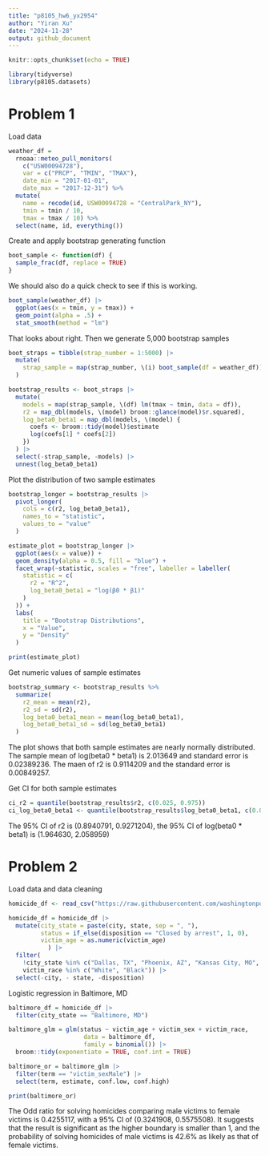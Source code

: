 ```yaml
---
title: "p8105_hw6_yx2954"
author: "Yiran Xu"
date: "2024-11-28"
output: github_document
---
```


```r
knitr::opts_chunk$set(echo = TRUE)
```

```r
library(tidyverse)
library(p8105.datasets)
```

# Problem 1 

Load data
```r
weather_df = 
  rnoaa::meteo_pull_monitors(
    c("USW00094728"),
    var = c("PRCP", "TMIN", "TMAX"), 
    date_min = "2017-01-01",
    date_max = "2017-12-31") %>%
  mutate(
    name = recode(id, USW00094728 = "CentralPark_NY"),
    tmin = tmin / 10,
    tmax = tmax / 10) %>%
  select(name, id, everything())
```

Create and apply bootstrap generating function

```r
boot_sample <- function(df) {
  sample_frac(df, replace = TRUE)
}
```

We should also do a quick check to see if this is working.
```r
boot_sample(weather_df) |> 
  ggplot(aes(x = tmin, y = tmax)) + 
  geom_point(alpha = .5) +
  stat_smooth(method = "lm")
```

That looks about right. Then we generate 5,000 bootstrap samples
```r
boot_straps = tibble(strap_number = 1:5000) |>
  mutate(
    strap_sample = map(strap_number, \(i) boot_sample(df = weather_df))
  )
```

```r
bootstrap_results <- boot_straps |>
  mutate(
    models = map(strap_sample, \(df) lm(tmax ~ tmin, data = df)),
    r2 = map_dbl(models, \(model) broom::glance(model)$r.squared),
    log_beta0_beta1 = map_dbl(models, \(model) {
      coefs <- broom::tidy(model)$estimate
      log(coefs[1] * coefs[2])
    })
  ) |>
  select(-strap_sample, -models) |>
  unnest(log_beta0_beta1) 
```

Plot the distribution of two sample estimates
```r
bootstrap_longer = bootstrap_results |>
  pivot_longer(
    cols = c(r2, log_beta0_beta1),
    names_to = "statistic",
    values_to = "value"
  )

estimate_plot = bootstrap_longer |>
  ggplot(aes(x = value)) +
  geom_density(alpha = 0.5, fill = "blue") +
  facet_wrap(~statistic, scales = "free", labeller = labeller(
    statistic = c(
      r2 = "R^2",
      log_beta0_beta1 = "log(β0 * β1)"
    )
  )) +
  labs(
    title = "Bootstrap Distributions",
    x = "Value",
    y = "Density"
  )

print(estimate_plot)
```

Get numeric values of sample estimates
```r
bootstrap_summary <- bootstrap_results %>%
  summarize(
    r2_mean = mean(r2),
    r2_sd = sd(r2),
    log_beta0_beta1_mean = mean(log_beta0_beta1),
    log_beta0_beta1_sd = sd(log_beta0_beta1)
  )
```

The plot shows that both sample estimates are nearly normally distributed. The sample mean of log(beta0 * beta1) is 2.013649 and standard error is 0.02389236. The maen of r2 is 0.9114209 and the standard error is 0.00849257.

Get CI for both sample estimates
```r
ci_r2 = quantile(bootstrap_results$r2, c(0.025, 0.975))
ci_log_beta0_beta1 <- quantile(bootstrap_results$log_beta0_beta1, c(0.025, 0.975))
```

The 95% CI of r2 is (0.8940791, 0.9271204), the 95% CI of log(beta0 * beta1) is (1.964630, 2.058959)

# Problem 2

Load data and data cleaning
```r
homicide_df <- read_csv("https://raw.githubusercontent.com/washingtonpost/data-homicides/master/homicide-data.csv") 

homicide_df = homicide_df |>
  mutate(city_state = paste(city, state, sep = ", "),
         status = if_else(disposition == "Closed by arrest", 1, 0),
         victim_age = as.numeric(victim_age)
           ) |>  
  filter(
    !city_state %in% c("Dallas, TX", "Phoenix, AZ", "Kansas City, MO", "Tulsa, AL"),
    victim_race %in% c("White", "Black")) |>
  select(-city, - state, -disposition)
```

Logistic regression in Baltimore, MD

```r
baltimore_df = homicide_df |>
  filter(city_state == "Baltimore, MD")

baltimore_glm = glm(status ~ victim_age + victim_sex + victim_race,
                     data = baltimore_df,
                     family = binomial()) |>
  broom::tidy(exponentiate = TRUE, conf.int = TRUE)

baltimore_or = baltimore_glm |>
  filter(term == "victim_sexMale") |>
  select(term, estimate, conf.low, conf.high)

print(baltimore_or)
```
The Odd ratio for solving homicides comparing male victims to female victims is 0.4255117, with a 95% CI of (0.3241908, 0.5575508). It suggests that the result is significant as the higher boundary is smaller than 1, and the probability of solving homicides of male victims is 42.6% as likely as that of female victims.


